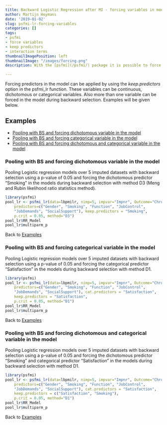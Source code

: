 ```yaml
---
title: Backward Logistic Regression after MI - forcing variables in model
author: Martijn Heymans
date: '2019-01-02'
slug: psfmi-lr-forcing-variables
categories: []
tags: 
- psfmi
- force variables
- keep predictors
- interaction terms
thumbnailImagePosition: left
thumbnailImage: "/images/forcing.png"
description: With the [psfmi](/psfmi/) package it is possible to force variables in the model during backward selection. Be aware that backward selection may result in overfitted and optimistic prediction models, see [TRIPOD](http://annals.org/aim/fullarticle/2088542/transparent-reporting-multivariable-prediction-model-individual-prognosis-diagnosis-tripod-explanation). Backward selection should therefore be followed by internal validation of the model.

---
```


Forcing predictors in the model can be applied by using the *keep.predictors* option in
the psfmi_lr function. These variables can be continuous, dichotomous or 
categorical variables. Also more than one variable can be forced in the model
during backward selection. Examples will be given below.

## Examples 

+ [Pooling with BS and forcing dichotomous variable in the model] 
+ [Pooling with BS and forcing categorical variable in the model]
+ [Pooling with BS and forcing dichotomous and categorical variable in the model]

### Pooling with BS and forcing dichotomous variable in the model

Pooling Logistic regression models over 5 imputed datasets with backward selection
using a p-value of 0.05 and forcing the dichotomous predictor "Smoking" in the models 
during backward selection with method D3 (Meng and Rubin likelihood ratio statistics method).

```r

library(psfmi)
pool_lr <- psfmi_lr(data=lbpmilr, nimp=5, impvar="Impnr", Outcome="Chronic",
    predictors=c("Gender", "Smoking", "Function", "JobControl",
    "JobDemands", "SocialSupport"), keep.predictors = "Smoking",
    p.crit = 0.05, method="D3")
pool_lr$RR_Model
pool_lr$multiparm_p

```

Back to [Examples]

### Pooling with BS and forcing categorical variable in the model

Pooling Logistic regression models over 5 imputed datasets with backward selection
using a p-value of 0.05 and forcing the categorical predictor "Satisfaction" in the models 
during backward selection with method D1.

```r

library(psfmi)
pool_lr <- psfmi_lr(data=lbpmilr, nimp=5, impvar="Impnr", Outcome="Chronic",
    predictors=c("Gender", "Smoking", "Function", "JobControl",
    "JobDemands", "SocialSupport"), cat.predictors = "Satisfaction", 
    keep.predictors = "Satisfaction",
    p.crit = 0.05, method="D1")
pool_lr$RR_Model
pool_lr$multiparm_p

```

Back to [Examples]

### Pooling with BS and forcing dichotomous and categorical variable in the model

Pooling Logistic regression models over 5 imputed datasets with backward selection
using a p-value of 0.05 and forcing the dichotomous predictor "Smoking" and categorical 
predictor "Satisfaction" in the models during backward selection with method D1.

```r

library(psfmi)
pool_lr <- psfmi_lr(data=lbpmilr, nimp=5, impvar="Impnr", Outcome="Chronic",
    predictors=c("Gender", "Smoking", "Function", "JobControl",
    "JobDemands", "SocialSupport"), cat.predictors = "Satisfaction", 
    keep.predictors = c("Satisfaction", "Smoking"),
    p.crit = 0.05, method="D1")
pool_lr$RR_Model
pool_lr$multiparm_p

```

Back to [Examples]
